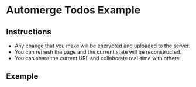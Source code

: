 # Automerge Todos Example

## Instructions

- Any change that you make will be encrypted and uploaded to the
  server.
- You can refresh the page and the current state will be
  reconstructed.
- You can share the current URL and collaborate real-time with others.

## Example


<AutomergeTodosExample />

